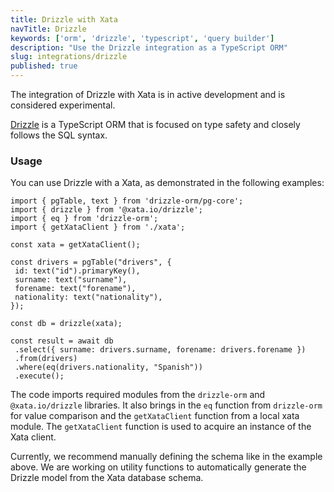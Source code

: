 ```yaml
---
title: Drizzle with Xata
navTitle: Drizzle
keywords: ['orm', 'drizzle', 'typescript', 'query builder']
description: "Use the Drizzle integration as a TypeScript ORM"
slug: integrations/drizzle
published: true
---
```


<Alert status="warning">
  The integration of Drizzle with Xata is in active development and is considered experimental.
</Alert>

[Drizzle](https://github.com/drizzle-team/drizzle-orm) is a TypeScript ORM that is focused on type safety and closely follows the SQL syntax. 


### Usage 

You can use Drizzle with a Xata, as demonstrated in the following examples:

 ```tsx
 import { pgTable, text } from 'drizzle-orm/pg-core';
 import { drizzle } from '@xata.io/drizzle';
 import { eq } from 'drizzle-orm';
 import { getXataClient } from './xata';

const xata = getXataClient();

const drivers = pgTable("drivers", {
  id: text("id").primaryKey(),
  surname: text("surname"),
  forename: text("forename"),
  nationality: text("nationality"),
});

const db = drizzle(xata);

const result = await db
  .select({ surname: drivers.surname, forename: drivers.forename })
  .from(drivers)
  .where(eq(drivers.nationality, "Spanish"))
  .execute();
 ```
The code imports required modules from the `drizzle-orm` and `@xata.io/drizzle` libraries. It also brings in the `eq` function from `drizzle-orm` for value comparison and the `getXataClient` function from a local xata module. The `getXataClient` function is used to acquire an instance of the Xata client.

Currently, we recommend manually defining the schema like in the example above. We are working on utility functions to automatically generate the Drizzle model from the Xata database schema.

